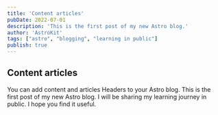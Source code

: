 ```yaml
---
title: 'Content articles'
pubDate: 2022-07-01
description: 'This is the first post of my new Astro blog.'
author: 'AstroKit'
tags: ["astro", "blogging", "learning in public"]
publish: true
---
```



## Content articles

You can add content and articles Headers to your Astro blog. This is the first post of my new Astro blog. I will be sharing my learning journey in public. I hope you find it useful. 

